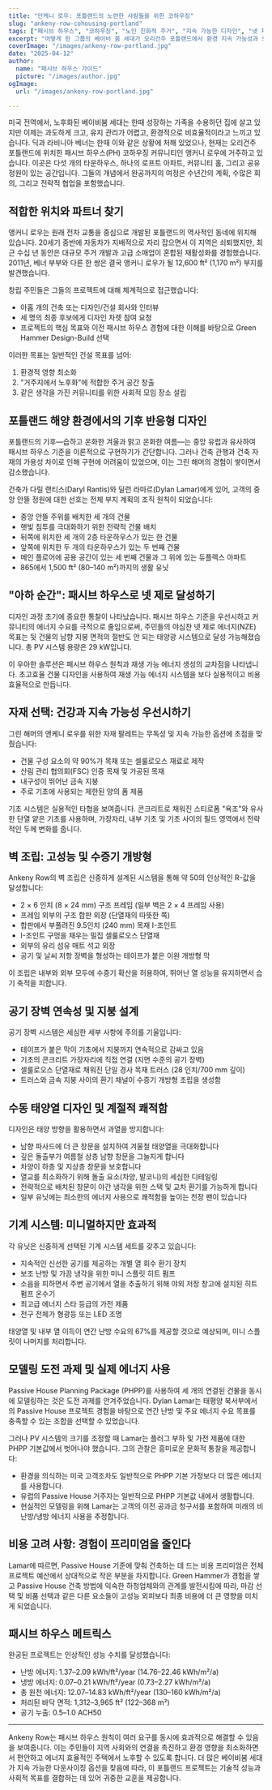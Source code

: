 ```yaml
---
title: "안케니 로우: 포틀랜드의 노련한 사람들을 위한 코하우징"
slug: "ankeny-row-cohousing-portland"
tags: ["패시브 하우스", "코하우징", "노인 친화적 주거", "지속 가능한 디자인", "넷 제로 에너지"]
excerpt: "어떻게 한 그룹의 베이비 붐 세대가 오리건주 포틀랜드에서 환경 지속 가능성과 노인의 자립 생활에 대한 사회적 요구를 모두 충족하는 패시브 하우스 코하우징 커뮤니티를 만들었는가."
coverImage: "/images/ankeny-row-portland.jpg"
date: "2025-04-12"
author:
  name: "패시브 하우스 가이드"
  picture: "/images/author.jpg"
ogImage:
  url: "/images/ankeny-row-portland.jpg"

---
```

미국 전역에서, 노후화된 베이비붐 세대는 한때 성장하는 가족을 수용하던 집에 살고 있지만 이제는 과도하게 크고, 유지 관리가 어렵고, 환경적으로 비효율적이라고 느끼고 있습니다. 딕과 라비니아 베너는 한때 이와 같은 상황에 처해 있었으나, 현재는 오리건주 포틀랜드에 위치한 패시브 하우스(PH) 코하우징 커뮤니티인 앵커니 로우에 거주하고 있습니다. 이곳은 다섯 개의 타운하우스, 하나의 로프트 아파트, 커뮤니티 홀, 그리고 공유 정원이 있는 공간입니다. 그들의 개념에서 완공까지의 여정은 수년간의 계획, 수많은 회의, 그리고 전략적 협업을 포함했습니다.

## 적합한 위치와 파트너 찾기

앵커니 로우는 원래 전차 교통을 중심으로 개발된 포틀랜드의 역사적인 동네에 위치해 있습니다. 20세기 중반에 자동차가 지배적으로 자리 잡으면서 이 지역은 쇠퇴했지만, 최근 수십 년 동안은 대규모 주거 개발과 고급 소매업이 혼합된 재활성화를 경험했습니다. 2011년, 베너 부부와 다른 한 쌍은 결국 앵커니 로우가 될 12,600 ft² (1,170 m²) 부지를 발견했습니다.

창립 주민들은 그들의 프로젝트에 대해 체계적으로 접근했습니다:

- 아홉 개의 건축 또는 디자인/건설 회사와 인터뷰
- 세 명의 최종 후보에게 디자인 차렛 참여 요청
- 프로젝트의 핵심 목표와 이전 패시브 하우스 경험에 대한 이해를 바탕으로 Green Hammer Design-Build 선택

이러한 목표는 일반적인 건설 목표를 넘어:

1. 환경적 영향 최소화
2. "거주지에서 노후화"에 적합한 주거 공간 창출
3. 같은 생각을 가진 커뮤니티를 위한 사회적 모임 장소 설립
## 포틀랜드 해양 환경에서의 기후 반응형 디자인

포틀랜드의 기후—습하고 온화한 겨울과 맑고 온화한 여름—는 중앙 유럽과 유사하여 패시브 하우스 기준을 이론적으로 구현하기가 간단합니다. 그러나 건축 관행과 건축 자재의 가용성 차이로 인해 구현에 어려움이 있었으며, 이는 그린 해머의 경험이 쌓이면서 감소했습니다.

건축가 다릴 랜티스(Daryl Rantis)와 딜런 라마르(Dylan Lamar)에게 있어, 고객의 중앙 안뜰 정원에 대한 선호는 전체 부지 계획의 조직 원칙이 되었습니다:

- 중앙 안뜰 주위를 배치한 세 개의 건물
- 햇빛 침투를 극대화하기 위한 전략적 건물 배치
- 뒤쪽에 위치한 세 개의 2층 타운하우스가 있는 한 건물
- 앞쪽에 위치한 두 개의 타운하우스가 있는 두 번째 건물
- 메인 플로어에 공용 공간이 있는 세 번째 건물과 그 위에 있는 듀플렉스 아파트
- 865에서 1,500 ft² (80–140 m²)까지의 생활 유닛
## "아하 순간": 패시브 하우스로 넷 제로 달성하기

디자인 과정 초기에 중요한 통찰이 나타났습니다. 패시브 하우스 기준을 우선시하고 커뮤니티의 에너지 수요를 극적으로 줄임으로써, 주민들의 야심찬 넷 제로 에너지(NZE) 목표는 뒷 건물의 남향 지붕 면적의 절반도 안 되는 태양광 시스템으로 달성 가능해졌습니다. 총 PV 시스템 용량은 29 kW입니다.

이 우아한 솔루션은 패시브 하우스 원칙과 재생 가능 에너지 생성의 교차점을 나타냅니다. 초고효율 건물 디자인을 사용하여 재생 가능 에너지 시스템을 보다 실용적이고 비용 효율적으로 만듭니다.

## 자재 선택: 건강과 지속 가능성 우선시하기

그린 해머의 앤케니 로우를 위한 자재 팔레트는 무독성 및 지속 가능한 옵션에 초점을 맞췄습니다:

- 건물 구성 요소의 약 90%가 목재 또는 셀룰로오스 재료로 제작
- 산림 관리 협의회(FSC) 인증 목재 및 가공된 목재
- 내구성이 뛰어난 금속 지붕
- 주로 기초에 사용되는 제한된 양의 폼 제품

기초 시스템은 실용적인 타협을 보여줍니다. 콘크리트로 채워진 스티로폼 "욕조"와 유사한 단열 얕은 기초를 사용하며, 가장자리, 내부 기초 및 기초 사이의 필드 영역에서 전략적인 두께 변화를 줍니다.
## 벽 조립: 고성능 및 수증기 개방형

Ankeny Row의 벽 조립은 신중하게 설계된 시스템을 통해 약 50의 인상적인 R-값을 달성합니다:

- 2 × 6 인치 (8 × 24 mm) 구조 프레임 (일부 벽은 2 × 4 프레임 사용)
- 프레임 외부의 구조 합판 외장 (단열재의 따뜻한 쪽)
- 합판에서 부풀려진 9.5인치 (240 mm) 목재 I-조인트
- I-조인트 구멍을 채우는 밀집 셀룰로오스 단열재
- 외부의 유리 섬유 매트 석고 외장
- 공기 및 날씨 저항 장벽을 형성하는 테이프가 붙은 이완 개방형 막

이 조립은 내부와 외부 모두에 수증기 확산을 허용하여, 뛰어난 열 성능을 유지하면서 습기 축적을 피합니다.

## 공기 장벽 연속성 및 지붕 설계

공기 장벽 시스템은 세심한 세부 사항에 주의를 기울입니다:

- 테이프가 붙은 막이 기초에서 지붕까지 연속적으로 감싸고 있음
- 기초의 콘크리트 가장자리에 직접 연결 (지면 수준의 공기 장벽)
- 셀룰로오스 단열재로 채워진 단일 경사 목재 트러스 (28 인치/700 mm 깊이)
- 트러스와 금속 지붕 사이의 환기 채널이 수증기 개방형 조립을 생성함
## 수동 태양열 디자인 및 계절적 쾌적함

디자인은 태양 방향을 활용하면서 과열을 방지합니다:

- 남향 파사드에 더 큰 창문을 설치하여 겨울철 태양열을 극대화합니다
- 깊은 돌출부가 여름철 상층 남향 창문을 그늘지게 합니다
- 차양이 하층 및 지상층 창문을 보호합니다
- 열교를 최소화하기 위해 돌출 요소(차양, 발코니)의 세심한 디테일링
- 전략적으로 배치된 창문이 야간 냉각을 위한 스택 및 교차 환기를 가능하게 합니다
- 일부 유닛에는 최소한의 에너지 사용으로 쾌적함을 높이는 천장 팬이 있습니다

## 기계 시스템: 미니멀하지만 효과적

각 유닛은 신중하게 선택된 기계 시스템 세트를 갖추고 있습니다:

- 지속적인 신선한 공기를 제공하는 개별 열 회수 환기 장치
- 보조 난방 및 가끔 냉각을 위한 미니 스플릿 히트 펌프
- 소음을 피하면서 주변 공기에서 열을 추출하기 위해 야외 저장 창고에 설치된 히트 펌프 온수기
- 최고급 에너지 스타 등급의 가전 제품
- 전구 전체가 형광등 또는 LED 조명

태양열 및 내부 열 이득이 연간 난방 수요의 67%를 제공할 것으로 예상되며, 미니 스플릿이 나머지를 처리합니다.
## 모델링 도전 과제 및 실제 에너지 사용

Passive House Planning Package (PHPP)를 사용하여 세 개의 연결된 건물을 동시에 모델링하는 것은 도전 과제를 안겨주었습니다. Dylan Lamar는 태평양 북서부에서의 Passive House 프로젝트 경험을 바탕으로 연간 난방 및 주요 에너지 수요 목표를 충족할 수 있는 조합을 선택할 수 있었습니다.

그러나 PV 시스템의 크기를 조정할 때 Lamar는 플러그 부하 및 가전 제품에 대한 PHPP 기본값에서 벗어나야 했습니다. 그의 관찰은 흥미로운 문화적 통찰을 제공합니다:

- 환경을 의식하는 미국 고객조차도 일반적으로 PHPP 기본 가정보다 더 많은 에너지를 사용합니다.
- 유럽의 Passive House 거주자는 일반적으로 PHPP 기본값 내에서 생활합니다.
- 현실적인 모델링을 위해 Lamar는 고객의 이전 공과금 청구서를 포함하여 미래의 비난방/냉방 에너지 사용을 추정합니다.

## 비용 고려 사항: 경험이 프리미엄을 줄인다

Lamar에 따르면, Passive House 기준에 맞춰 건축하는 데 드는 비용 프리미엄은 전체 프로젝트 예산에서 상대적으로 작은 부분을 차지합니다. Green Hammer가 경험을 쌓고 Passive House 건축 방법에 익숙한 하청업체와의 관계를 발전시킴에 따라, 마감 선택 및 비품 선택과 같은 다른 요소들이 고성능 외피보다 최종 비용에 더 큰 영향을 미치게 되었습니다.
## 패시브 하우스 메트릭스

완공된 프로젝트는 인상적인 성능 수치를 달성했습니다:

- 난방 에너지: 1.37–2.09 kWh/ft²/year (14.76–22.46 kWh/m²/a)
- 냉방 에너지: 0.07–0.21 kWh/ft²/year (0.73–2.27 kWh/m²/a)
- 총 원천 에너지: 12.07–14.83 kWh/ft²/year (130–160 kWh/m²/a)
- 처리된 바닥 면적: 1,312–3,965 ft² (122–368 m²)
- 공기 누출: 0.5–1.0 ACH50

---

Ankeny Row는 패시브 하우스 원칙이 여러 요구를 동시에 효과적으로 해결할 수 있음을 보여줍니다. 이는 주민들이 지역 사회와의 연결을 촉진하고 환경 영향을 최소화하면서 편안하고 에너지 효율적인 주택에서 노후할 수 있도록 합니다. 더 많은 베이비붐 세대가 지속 가능한 다운사이징 옵션을 찾음에 따라, 이 포틀랜드 프로젝트는 기술적 성능과 사회적 목표를 결합하는 데 있어 귀중한 교훈을 제공합니다.
